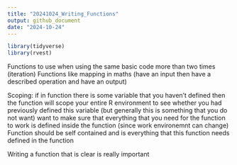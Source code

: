 ```yaml
---
title: "20241024_Writing_Functions"
output: github_document
date: "2024-10-24"
---
```


```r
library(tidyverse)
library(rvest)
```

Functions to use when using the same basic code more than two times (iteration)
Functions like mapping in maths (have an input then have a described operation and have an output)

Scoping: if in function there is some variable that you haven't defined then the function will scope your entire R environment to see whether you had previously defined this variable (but generally this is something that you do not want)
want to make sure that everything that you need for the function to work is defined inside the function (since work environemnt can change)
Function should be self contained and is everything that this function needs defined in the function 

Writing a function that is clear is really important 


